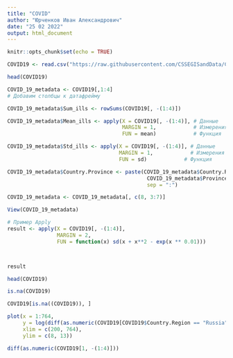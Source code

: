 ---
title: "COVID"
author: "Юрченков Иван Александрович"
date: "25 02 2022"
output: html_document
---

```{r setup, include=FALSE}
knitr::opts_chunk$set(echo = TRUE)
```

```{r download}
COVID19 <- read.csv("https://raw.githubusercontent.com/CSSEGISandData/COVID-19/master/csse_covid_19_data/csse_covid_19_time_series/time_series_covid19_confirmed_global.csv")
```

```{r}
head(COVID19)
```

```{r metadata}
COVID_19_metadata <- COVID19[,1:4]
# Добавим столбцы к датафрейму

COVID_19_metadata$Sum_ills <- rowSums(COVID19[, -(1:4)])

COVID_19_metadata$Mean_ills <- apply(X = COVID19[, -(1:4)], # Данные
                                     MARGIN = 1,            # Измерения
                                     FUN = mean)            # Функция

COVID_19_metadata$Std_ills <- apply(X = COVID19[, -(1:4)], # Данные
                                    MARGIN = 1,            # Измерения
                                    FUN = sd)            # Функция

COVID_19_metadata$Country.Province <- paste(COVID_19_metadata$Country.Region, 
                                             COVID_19_metadata$Province.State,
                                             sep = ":")

COVID_19_metadata <- COVID_19_metadata[, c(8, 3:7)]

View(COVID_19_metadata)

# Пример Apply
result <- apply(X = COVID19[, -(1:4)],
                MARGIN = 2,
                FUN = function(x) sd(x + x**2 - exp(x ** 0.01)))



result
```

```{r useful functions}
head(COVID19)

is.na(COVID19)

COVID19[is.na((COVID19)), ]
```



```{r}
plot(x = 1:764, 
     y = log(diff(as.numeric(COVID19[COVID19$Country.Region == "Russia", -(1:4)]))), 
     xlim = c(200, 764),
     ylim = c(8, 13))
```

```{r}
diff(as.numeric(COVID19[1, -(1:4)]))
```

